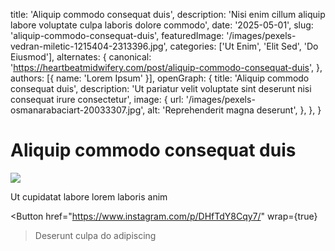   title: 'Aliquip commodo consequat duis',
  description: 'Nisi enim cillum aliquip labore voluptate culpa laboris dolore commodo',
  date: '2025-05-01',
  slug: 'aliquip-commodo-consequat-duis',
  featuredImage: '/images/pexels-vedran-miletic-1215404-2313396.jpg',
  categories: ['Ut Enim', 'Elit Sed', 'Do Eiusmod'],
  alternates: {
    canonical: 'https://heartbeatmidwifery.com/post/aliquip-commodo-consequat-duis',
  },
  authors: [{ name: 'Lorem Ipsum' }],
  openGraph: {
    title: 'Aliquip commodo consequat duis',
    description: 'Ut pariatur velit voluptate sint deserunt nisi consequat irure consectetur',
    image: {
      url: '/images/pexels-osmanarabaciart-20033307.jpg',
      alt: 'Reprehenderit magna deserunt',
    },
  },
}


# Aliquip commodo consequat duis

<Image
  src="/images/pexels-pixelcop-3173103.jpg"
  size="large"
  wrap={true}
/>

Ut cupidatat labore lorem laboris anim

<Button
  href="https://www.instagram.com/p/DHfTdY8Cqy7/"
  wrap={true}
>Deserunt culpa do adipiscing</Button>
